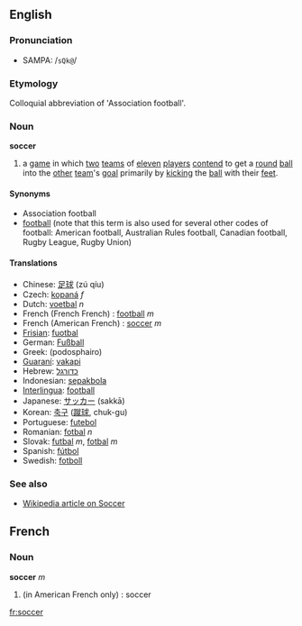 ==English==
===Pronunciation===
*SAMPA: /<tt>sQk@</tt>/
===Etymology===
Colloquial abbreviation of 'Association football'.

===Noun===
'''soccer'''

#a [[game]] in which [[two]] [[team]]s of [[eleven]] [[player]]s [[contend]] to get a [[round]] [[ball]] into the [[other]] [[team]]'s [[goal]] primarily by [[kick]]ing the [[ball]] with their [[foot|feet]].

====Synonyms====
*Association football
*[[football]] (note that this term is also used for several other codes of football: American football, Australian Rules football, Canadian football, Rugby League, Rugby Union)

====Translations====
*Chinese: [[足球]] (zú qíu)
*Czech: [[kopaná]] ''f''
*Dutch: [[voetbal]] ''n''
*French (French French) : [[football]] ''m''
*French (American French) : [[#French|soccer]] ''m''
*[[Frisian]]: [[fuotbal]]
*German: [[Fußball]]
*Greek: (podosphairo)
*[[Guaraní]]: [[vakapi]]
*Hebrew: [[כדורגל]]
*Indonesian: [[sepakbola]]
*[[Interlingua]]: [[football]]
*Japanese: [[サッカー]] (sakkā)
*Korean: [[축구]] ([[蹴球]], chuk-gu)
*Portuguese: [[futebol]]
*Romanian: [[fotbal]] ''n''
*Slovak: [[futbal]] ''m'', [[fotbal]] ''m''
*Spanish: [[fútbol]]
*Swedish: [[fotboll]]

===See also===
* [[w:Soccer|Wikipedia article on Soccer]]

==French==
===Noun===
'''soccer'''
''m'' 
#(in American French only) : soccer

[[fr:soccer]]